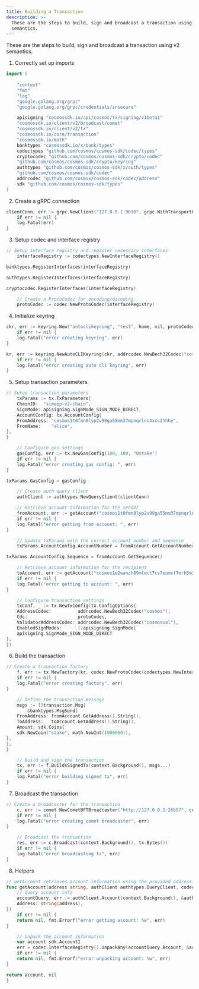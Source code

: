 ```yaml
---
title: Building a Transaction
description: >-
  These are the steps to build, sign and broadcast a transaction using v2
  semantics.
---
```

These are the steps to build, sign and broadcast a transaction using v2 semantics.

1. Correctly set up imports

```go expandable
import (
    
	"context"
    "fmt"
    "log"
    "google.golang.org/grpc"
    "google.golang.org/grpc/credentials/insecure"

	apisigning "cosmossdk.io/api/cosmos/tx/signing/v1beta1"
    "cosmossdk.io/client/v2/broadcast/comet"
    "cosmossdk.io/client/v2/tx"
    "cosmossdk.io/core/transaction"
    "cosmossdk.io/math"
	banktypes "cosmossdk.io/x/bank/types"
	codectypes "github.com/cosmos/cosmos-sdk/codec/types"
	cryptocodec "github.com/cosmos/cosmos-sdk/crypto/codec"
    "github.com/cosmos/cosmos-sdk/crypto/keyring"
	authtypes "github.com/cosmos/cosmos-sdk/x/auth/types"
    "github.com/cosmos/cosmos-sdk/codec"
	addrcodec "github.com/cosmos/cosmos-sdk/codec/address"
	sdk "github.com/cosmos/cosmos-sdk/types"
)
```

2. Create a gRPC connection

```go
clientConn, err := grpc.NewClient("127.0.0.1:9090", grpc.WithTransportCredentials(insecure.NewCredentials()))
    if err != nil {
    log.Fatal(err)
}
```

3. Setup codec and interface registry

```go
// Setup interface registry and register necessary interfaces
    interfaceRegistry := codectypes.NewInterfaceRegistry()

banktypes.RegisterInterfaces(interfaceRegistry)

authtypes.RegisterInterfaces(interfaceRegistry)

cryptocodec.RegisterInterfaces(interfaceRegistry)

	// Create a ProtoCodec for encoding/decoding
    protoCodec := codec.NewProtoCodec(interfaceRegistry)
```

4. Initialize keyring

```go expandable
ckr, err := keyring.New("autoclikeyring", "test", home, nil, protoCodec)
    if err != nil {
    log.Fatal("error creating keyring", err)
}

kr, err := keyring.NewAutoCLIKeyring(ckr, addrcodec.NewBech32Codec("cosmos"))
    if err != nil {
    log.Fatal("error creating auto cli keyring", err)
}
```

5. Setup transaction parameters

```go expandable
// Setup transaction parameters
    txParams := tx.TxParameters{
    ChainID:  "simapp-v2-chain",
    SignMode: apisigning.SignMode_SIGN_MODE_DIRECT,
    AccountConfig: tx.AccountConfig{
    FromAddress: "cosmos1t0fmn0lyp2v99ga55mm37mpnqrlnc4xcs2hhhy",
    FromName:    "alice",
},
}

	// Configure gas settings
	gasConfig, err := tx.NewGasConfig(100, 100, "0stake")
    if err != nil {
    log.Fatal("error creating gas config: ", err)
}

txParams.GasConfig = gasConfig

	// Create auth query client
    authClient := authtypes.NewQueryClient(clientConn)

	// Retrieve account information for the sender
	fromAccount, err := getAccount("cosmos1t0fmn0lyp2v99ga55mm37mpnqrlnc4xcs2hhhy", authClient, protoCodec)
    if err != nil {
    log.Fatal("error getting from account: ", err)
}

	// Update txParams with the correct account number and sequence
	txParams.AccountConfig.AccountNumber = fromAccount.GetAccountNumber()

txParams.AccountConfig.Sequence = fromAccount.GetSequence()

	// Retrieve account information for the recipient
	toAccount, err := getAccount("cosmos1e2wanzh89mlwct7cs7eumxf7mrh5m3ykpsh66m", authClient, protoCodec)
    if err != nil {
    log.Fatal("error getting to account: ", err)
}

	// Configure transaction settings
	txConf, _ := tx.NewTxConfig(tx.ConfigOptions{
    AddressCodec:          addrcodec.NewBech32Codec("cosmos"),
    Cdc:                   protoCodec,
    ValidatorAddressCodec: addrcodec.NewBech32Codec("cosmosval"),
    EnabledSignModes:      []apisigning.SignMode{
    apisigning.SignMode_SIGN_MODE_DIRECT
},
})
```

6. Build the transaction

```go expandable
// Create a transaction factory
	f, err := tx.NewFactory(kr, codec.NewProtoCodec(codectypes.NewInterfaceRegistry()), nil, txConf, addrcodec.NewBech32Codec("cosmos"), clientConn, txParams)
    if err != nil {
    log.Fatal("error creating factory", err)
}

	// Define the transaction message
    msgs := []transaction.Msg{
		&banktypes.MsgSend{
    FromAddress: fromAccount.GetAddress().String(),
    ToAddress:   toAccount.GetAddress().String(),
    Amount: sdk.Coins{
    sdk.NewCoin("stake", math.NewInt(1000000)),
},
},
}

	// Build and sign the transaction
	tx, err := f.BuildsSignedTx(context.Background(), msgs...)
    if err != nil {
    log.Fatal("error building signed tx", err)
}
```

7. Broadcast the transaction

```go expandable
// Create a broadcaster for the transaction
	c, err := comet.NewCometBFTBroadcaster("http://127.0.0.1:26657", comet.BroadcastSync, protoCodec)
    if err != nil {
    log.Fatal("error creating comet broadcaster", err)
}

	// Broadcast the transaction
	res, err := c.Broadcast(context.Background(), tx.Bytes())
    if err != nil {
    log.Fatal("error broadcasting tx", err)
}
```

8. Helpers
    
```go expandable
// getAccount retrieves account information using the provided address
func getAccount(address string, authClient authtypes.QueryClient, codec codec.Codec) (sdk.AccountI, error) {
	// Query account info
	accountQuery, err := authClient.Account(context.Background(), &authtypes.QueryAccountRequest{
    Address: string(address),
})
    if err != nil {
    return nil, fmt.Errorf("error getting account: %w", err)
}

	// Unpack the account information
	var account sdk.AccountI
	err = codec.InterfaceRegistry().UnpackAny(accountQuery.Account, &account)
    if err != nil {
    return nil, fmt.Errorf("error unpacking account: %w", err)
}

return account, nil
}
```
